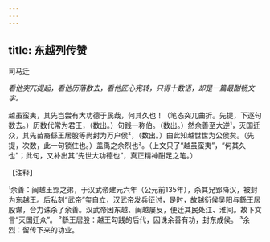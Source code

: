 ```yaml
---
---
---
```

title: 东越列传赞
---



司马迁

*看他突兀提起，看他历落数去，看他匠心宪转，只得十数语，却是一篇最酣畅文字。*

越虽蛮夷，其先岂尝有大功德于民哉，何其久也！（笔态突兀曲折。先提，下逐句数去。）历数代常为君王，（数出。）句践一称伯。（数出。）然余善至大逆¹，灭国迁众，其先苗裔繇王居股等尚封为万户侯²，（数出。）由此知越世世为公侯矣。（先提，次数，此一句锁住也。）盖禹之余烈也³。（上文只了“越虽蛮夷”，“何其久也”；此句，又补出其“先世大功德也”，真正精神酣足之笔。）

【注释】

¹余善：闽越王郢之弟，于汉武帝建元六年（公元前135年），杀其兄郢降汉，被封为东越王。后私刻“武帝”玺自立，汉武帝发兵征讨，是时，故越衍侯吴阳与繇王居股谋，合力诛杀了余善。汉武帝因东越、闽越屡反，便迁其民处江、淮间。故下文言“灭国迁众”。
²繇王居股：越王勾践的后代，因诛余善有功，封东成侯。
³余烈：留传下来的功业。